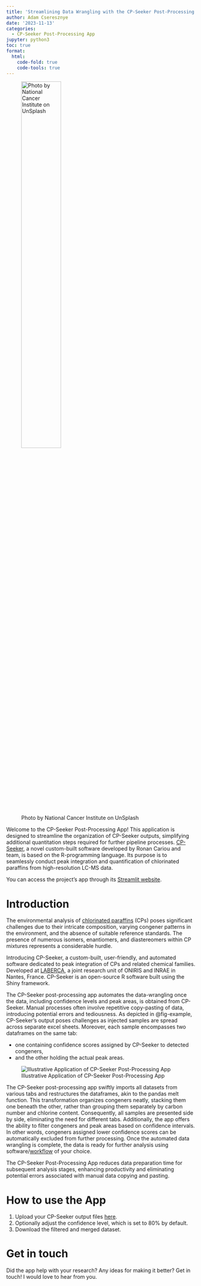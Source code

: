 ```yaml
---
title: 'Streamlining Data Wrangling with the CP-Seeker Post-Processing App'
author: Adam Cseresznye
date: '2023-11-13'
categories:
  - CP-Seeker Post-Processing App
jupyter: python3
toc: true
format:
  html:
    code-fold: true
    code-tools: true
---
```


![Photo by National Cancer Institute on UnSplash](https://images.unsplash.com/photo-1583911860205-72f8ac8ddcbe?q=80&w=2070&auto=format&fit=crop&ixlib=rb-4.0.3&ixid=M3wxMjA3fDB8MHxwaG90by1wYWdlfHx8fGVufDB8fHx8fA%3D%3D){fig-align="center" width=50%}

Welcome to the CP-Seeker Post-Processing App! This application is designed to streamline the organization of CP-Seeker outputs, simplifying additional quantitation steps required for further pipeline processes. [CP-Seeker](https://www.sciencedirect.com/science/article/pii/S026974912300996X?via%3Dihub), a novel custom-built software developed by Ronan Cariou and team, is based on the R-programming language. Its purpose is to seamlessly conduct peak integration and quantification of chlorinated paraffins from high-resolution LC-MS data.

::: {.callout-note}
You can access the project's app through its [Streamlit website](https://cpseeker-postprocess.streamlit.app/).

:::

# Introduction

The environmental analysis of [chlorinated paraffins](https://www.sciencedirect.com/science/article/pii/S0160412022005438?via%3Dihub) (CPs) poses significant challenges due to their intricate composition, varying congener patterns in the environment, and the absence of suitable reference standards. The presence of numerous isomers, enantiomers, and diastereomers within CP mixtures represents a considerable hurdle.

Introducing CP-Seeker, a custom-built, user-friendly, and automated software dedicated to peak integration of CPs and related chemical families. Developed at [LABERCA](https://www.laberca.org/en/laberca), a joint research unit of ONIRIS and INRAE in Nantes, France. CP-Seeker is an open-source R software built using the Shiny framework.

The CP-Seeker post-processing app automates the data-wrangling once the data, including confidence levels and peak areas, is obtained from CP-Seeker. Manual processes often involve repetitive copy-pasting of data, introducing potential errors and tediousness. As depicted in @fig-example, CP-Seeker's output poses challenges as injected samples are spread across separate excel sheets. Moreover, each sample encompasses two dataframes on the same tab:

- one containing confidence scores assigned by CP-Seeker to detected congeners,
- and the other holding the actual peak areas.

![Illustrative Application of CP-Seeker Post-Processing App](img.png){#fig-example}

The CP-Seeker post-processing app swiftly imports all datasets from various tabs and restructures the dataframes, akin to the pandas melt function. This transformation organizes congeners neatly, stacking them one beneath the other, rather than grouping them separately by carbon number and chlorine content. Consequently, all samples are presented side by side, eliminating the need for different tabs. Additionally, the app offers the ability to filter congeners and peak areas based on confidence intervals. In other words, congeners assigned lower confidence scores can be automatically excluded from further processing. Once the automated data wrangling is complete, the data is ready for further analysis using software/[workflow](https://www.sciencedirect.com/science/article/pii/S0021967305010770) of your choice.

::: {.callout-tip title="Save time"}
The CP-Seeker Post-Processing App reduces data preparation time for subsequent analysis stages, enhancing productivity and eliminating potential errors associated with manual data copying and pasting.
:::

# How to use the App

1. Upload your CP-Seeker output files [here](https://cpseeker-postprocess.streamlit.app/).
2. Optionally adjust the confidence level, which is set to 80% by default.
3. Download the filtered and merged dataset.

# Get in touch

Did the app help with your research? Any ideas for making it better? Get in touch! I would love to hear from you.
